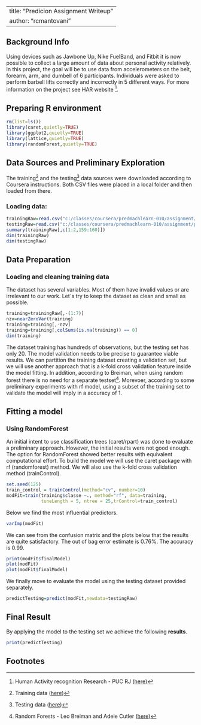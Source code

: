 ---
title: "Predicion Assignment Writeup"
author: "rcmantovani"
--


## Background Info

Using devices such as Jawbone Up, Nike FuelBand, and Fitbit it is now possible to collect a large amount of data about personal activity relatively. In this project, the goal will be to use data from accelerometers on the belt, forearm, arm, and dumbell of 6 participants. Individuals were asked to perform barbell lifts correctly and incorrectly in 5 different ways. For more information on the project see HAR website ^[Human Activity recognition Research - PUC RJ ([here](http://groupware.les.inf.puc-rio.br/har))].

## Preparing R environment

```r
rm(list=ls())
library(caret,quietly=TRUE)
library(ggplot2,quietly=TRUE)
library(lattice,quietly=TRUE)
library(randomForest,quietly=TRUE)
```

## Data Sources and Preliminary Exploration

The training^[Training data ([ here](https://d396qusza40orc.cloudfront.net/predmachlearn/pml-training.csv))] and the testing^[Testing data ([ here](https://d396qusza40orc.cloudfront.net/predmachlearn/pml-testing.csv))] data sources were downloaded according to Coursera instructions. Both CSV files were placed in a local folder and then loaded from there. 

### Loading data:

```r
trainingRaw=read.csv("c:/classes/coursera/predmachlearn-010/assignment/pml-training.csv")
testingRaw=read.csv("c:/classes/coursera/predmachlearn-010/assignment/pml-testing.csv") 
summary(trainingRaw[,c(1:2,159:160)])
dim(trainingRaw)
dim(testingRaw)
```

## Data Preparation

### Loading and cleaning training data 

The dataset has several variables. Most of them have invalid values or are irrelevant to our work. Let´s try to keep the dataset as clean and small as possible.  
```r
training=trainingRaw[,-(1:7)] 
nzv=nearZeroVar(training) 
training=training[,-nzv] 
training=training[,colSums(is.na(training)) == 0] 
dim(training)
```

The dataset training has hundreds of observations, but the testing set has only 20. The model validation needs to be precise to guarantee viable results. We can partition the training dataset creating a validation set, but we will use another approach that is a k-fold cross validation feature inside the model fitting. In addition, according to Breiman, when using random forest there is no need for a separate testset^[Random Forests - Leo Breiman and Adele Cutler ([here](https://www.stat.berkeley.edu/~breiman/RandomForests/cc_home.htm#ooberr))]. Morevoer, according to some preliminary experiments with rf model, using a subset of the training set to validate the model will imply in a accuracy of 1.   

## Fitting a model

### Using RandomForest 

An initial intent to use classification trees (caret/rpart) was done to evaluate a preliminary approach. However, the initial results were not good enough. The option for RandomForest showed better results with equivalent computational effort. 
To build the model we will use the caret package with rf (randomforest) method. We will also use the k-fold cross validation method (trainControl). 

```r
set.seed(125)
train_control = trainControl(method="cv", number=10)
modFit=train(training$classe ~., method="rf", data=training,
             tuneLength = 5, ntree = 25,trControl=train_control)
```

Below we find the most influential predictors.

```r
varImp(modFit)
```

We can see from the confusion matrix and the plots below that the results are quite satisfactory. The out of bag error estimate is 0.76%. The accuracy is 0.99. 

```r
print(modFit$finalModel)
plot(modFit)
plot(modFit$finalModel)
```

We finally move to evaluate the model using the testing dataset provided separately. 

```r
predictTesting=predict(modFit,newdata=testingRaw)
```

## Final Result

By applying the model to the testing set we achieve the following **results**.

```r
print(predictTesting)
```

## Footnotes 
